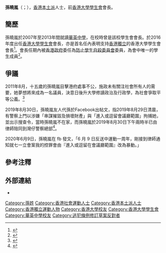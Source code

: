 {{Infobox_officeholder
| name = 孫曉嵐<br>Althea Suen Hiu-nam
| image name = Althea Suen Hiu-nam 20200610.jpg
| width =
| sex = 女
| office = [[香港大學學生會|香港大學學生會]]會長
| term_start    = 2016年2月14日
| term_end      = 2017年2月14日
| predecessor   = [[馮敬恩|馮敬恩]]
| successor     = [[黃政鍀|黃政鍀]]
| party =
| Native place = 
| citizenship = 
| nationality = {{BNO}}<br>{{CHN-HKG}}
| date of birth = {{birth date and age|1995|11|8}}
| place of birth = {{BHKG}}
| occupation = 學生
| religion = 
| spouse = 
| relatives = 
| education = [[華英中學|華英中學]]
| alma_mater = [[香港大學|香港大學]]
| educate = 
* [[香港大學|香港大學]]社會工作學學士<br />
* 香港大學法學碩士
| past =
| work = 
}}

'''孫曉嵐'''（{{lang-en|Althea Suen Hiu-nam}}；{{bd|1995年|11月8日}}），[[香港居民|香港]][[本土派_(香港)|本土派]]人士，前[[香港大學學生會|香港大學學生會]]會長。

== 簡歷 ==
孫曉嵐於2007年至2013年間就讀[[華英中學|華英中學]]，在校時曾是該校學生會會長。於2016年度出任[[香港大學學生會|香港大學學生會]]會長，亦是首名任內表明支持[[香港獨立運動|香港獨立]]的香港大學學生會會長<ref>{{cite web|url=http://hk.apple.nextmedia.com/news/art/20160220/19498847|title=港大新學生會長：抗爭不能傷人|publisher=[[蘋果日報|蘋果日報]]|date=2016-02-20|access-date=2016-08-21|archive-url=https://web.archive.org/web/20160424215702/http://hk.apple.nextmedia.com/news/art/20160220/19498847|archive-date=2016-04-24|dead-url=no}}</ref>。會長任期內被[[香港特別行政區政府|香港政府]]委任為[[防止學生自殺委員會|防止學生自殺委員會]]委員，為會中唯一的學生成員<ref>{{cite web|url=http://hk.on.cc/hk/bkn/cnt/news/20160330/bkn-20160330142501262-0330_00822_001.html|title=撐港獨獲委任？港大生孫曉嵐入防自殺委員會|publisher=[[東方日報|東方日報]]|date=2016-03-30|access-date=2016-08-21|archive-url=https://web.archive.org/web/20160918013357/http://hk.on.cc/hk/bkn/cnt/news/20160330/bkn-20160330142501262-0330_00822_001.html|archive-date=2016-09-18|dead-url=no}}</ref>。

== 爭議 ==
2011年8月，十五歲的孫曉嵐目擊港府處事不公，施政未有關注社會所有人的需要，她夢想將來成為一名議員，決意日後升大學修讀政治及行政學，為社會爭取平等公義。<ref>{{cite news |title=少女童夢 做議員爭公義 |url=https://orientaldaily.on.cc/cnt/news/20110821/00176_039.html |accessdate=2021-02-21 |archive-date=2016-10-29 |archive-url=https://web.archive.org/web/20161029071725/http://orientaldaily.on.cc/cnt/news/20110821/00176_039.html |dead-url=no }}</ref>

2019年8月30日，孫曉嵐友人代孫於Facebook出帖文，指2019年8月29日清晨，有警察上門以涉嫌「串謀摧毀及損壞財產」與「進入或逗留會議廳範圍」拘捕她，並出示搜查令，當時孫曉嵐不在家，而孫曉嵐於2019年8月30日下午兩時半已由律師陪同到灣仔警察總部<ref>{{cite web|title=警大搜捕　港大學生會前會長孫曉嵐涉串謀刑毀被捕|url=https://www.hk01.com/突發/369828/立法會衝擊-警大搜捕-港大學生會前會長孫曉嵐涉串謀刑毀被捕|accessdate=|author=|date=2019-08-30|format=彭愷欣|publisher=香港01|language=|archive-url=https://web.archive.org/web/20190830091344/https://www.hk01.com/%E7%AA%81%E7%99%BC/369828/%E7%AB%8B%E6%B3%95%E6%9C%83%E8%A1%9D%E6%93%8A-%E8%AD%A6%E5%A4%A7%E6%90%9C%E6%8D%95-%E6%B8%AF%E5%A4%A7%E5%AD%B8%E7%94%9F%E6%9C%83%E5%89%8D%E6%9C%83%E9%95%B7%E5%AD%AB%E6%9B%89%E5%B5%90%E6%B6%89%E4%B8%B2%E8%AC%80%E5%88%91%E6%AF%80%E8%A2%AB%E6%8D%95|archive-date=2019-08-30|dead-url=no}}</ref>。

2020年6月9日，孫曉嵐在 fb 發文，「6 月 9 日反送中運動一周年，剛接到律師通知就七一立會案我的控罪會由『進入或逗留在會議廳範圍』改為暴動。」

== 參考注釋 ==
{{reflist|2}}

==外部連結==
*{{facebook|altheasuen}}


{{DEFAULTSORT:Suen, Hiu-nam}}
[[Category:孫姓|Category:孫姓]]
[[Category:香港社會運動人士|Category:香港社會運動人士]]
[[Category:香港本土派人士|Category:香港本土派人士]]
[[Category:香港獨立運動人物|Category:香港獨立運動人物]]
[[Category:香港大學校友|Category:香港大學校友]]
[[Category:香港大學學生會|Category:香港大學學生會]]
[[Category:華英中學校友|Category:華英中學校友]]
[[Category:逃犯條例修訂草案反對者|Category:逃犯條例修訂草案反對者]]